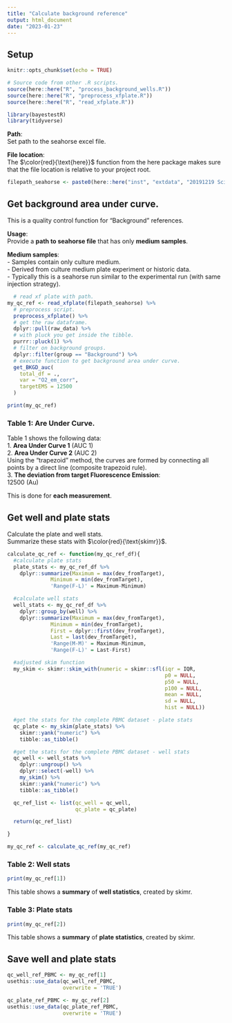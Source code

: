 ```yaml
---
title: "Calculate background reference"
output: html_document
date: "2023-01-23"
---
```


## Setup

```r
knitr::opts_chunk$set(echo = TRUE)

# Source code from other .R scripts.
source(here::here("R", "process_background_wells.R"))
source(here::here("R", "preprocess_xfplate.R"))
source(here::here("R", "read_xfplate.R"))

library(bayestestR)
library(tidyverse)

```

**Path**: <br />
Set path to the seahorse excel file.

**File location**: <br />
The $\color{red}{\text{here}}$ function from the here package makes sure that the file location is relative to your project root.

```r

filepath_seahorse <- paste0(here::here("inst", "extdata", "20191219 SciRep PBMCs donor A.xlsx"))

```

## Get background area under curve.

This is a quality control function for "Background" references.

**Usage**: <br />
Provide a **path to seahorse file** that has only **medium samples**. <br />

**Medium samples**: <br />
- Samples contain only culture medium. <br />
- Derived from culture medium plate experiment or historic data. <br />
- Typically this is a seahorse run similar to the experimental run (with same injection strategy).

```r
  # read xf plate with path.
my_qc_ref <- read_xfplate(filepath_seahorse) %>% 
  # preprocess script.
  preprocess_xfplate() %>%
  # get the raw dataframe.
  dplyr::pull(raw_data) %>%
  # with pluck you get inside the tibble.
  purrr::pluck(1) %>%
  # filter on background groups.
  dplyr::filter(group == "Background") %>%
  # execute function to get background area under curve.
  get_BKGD_auc(
    total_df = .,
    var = "O2_em_corr",
    targetEMS = 12500
  )

print(my_qc_ref)
```

### Table 1: Are Under Curve. 
Table 1 shows the following data: <br />
1. **Area Under Curve 1** (AUC 1) <br />
2. **Area Under Curve 2** (AUC 2) <br />
Using the "trapezoid" method, the curves are formed by connecting all points by a direct line (composite trapezoid rule). <br />
3. **The deviation from target Fluorescence Emission**: <br />
12500 (Au)

This is done for **each measurement**.

## Get well and plate stats

Calculate the plate and well stats. <br />
Summarize these stats with $\color{red}{\text{skimr}}$.

```r

calculate_qc_ref <- function(my_qc_ref_df){
  #calculate plate stats
  plate_stats <- my_qc_ref_df %>%
    dplyr::summarize(Maximum = max(dev_fromTarget),
              Minimum = min(dev_fromTarget),
              'Range(F-L)' = Maximum-Minimum)

  #calculate well stats
  well_stats <- my_qc_ref_df %>%
    dplyr::group_by(well) %>%
    dplyr::summarize(Maximum = max(dev_fromTarget),
              Minimum = min(dev_fromTarget),
              First = dplyr::first(dev_fromTarget),
              Last = last(dev_fromTarget),
              'Range(M-M)' = Maximum-Minimum,
              'Range(F-L)' = Last-First)

  #adjusted skim function
  my_skim <- skimr::skim_with(numeric = skimr::sfl(iqr = IQR,
                                                   p0 = NULL,
                                                   p50 = NULL,
                                                   p100 = NULL,
                                                   mean = NULL,
                                                   sd = NULL,
                                                   hist = NULL))

  #get the stats for the complete PBMC dataset - plate stats
  qc_plate <- my_skim(plate_stats) %>%
    skimr::yank("numeric") %>%
    tibble::as_tibble()

  #get the stats for the complete PBMC dataset - well stats
  qc_well <- well_stats %>%
    dplyr::ungroup() %>%
    dplyr::select(-well) %>%
    my_skim() %>%
    skimr::yank("numeric") %>%
    tibble::as_tibble()

  qc_ref_list <- list(qc_well = qc_well,
                      qc_plate = qc_plate)

  return(qc_ref_list)

}

my_qc_ref <- calculate_qc_ref(my_qc_ref)

```


### Table 2: Well stats
```r
print(my_qc_ref[1])
```

This table shows a **summary** of **well statistics**, created by skimr.

### Table 3: Plate stats
```r
print(my_qc_ref[2])
```

This table shows a **summary** of **plate statistics**, created by skimr.

## Save well and plate stats

```r
qc_well_ref_PBMC <- my_qc_ref[1]
usethis::use_data(qc_well_ref_PBMC, 
                  overwrite = 'TRUE')
```
```r
qc_plate_ref_PBMC <- my_qc_ref[2]
usethis::use_data(qc_plate_ref_PBMC, 
                  overwrite = 'TRUE')
```

